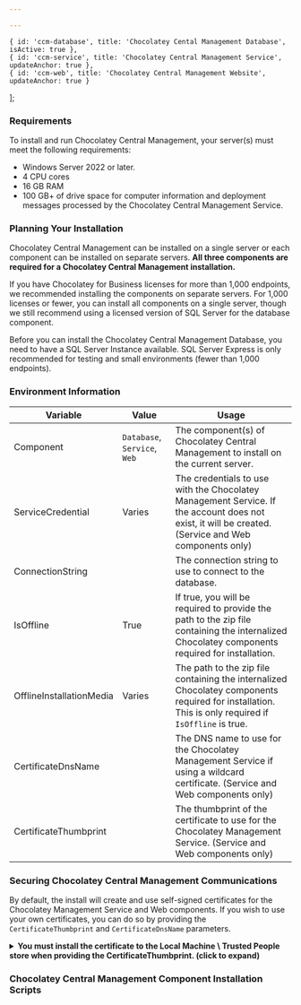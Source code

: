 ```yaml
---

---
```

    { id: 'ccm-database', title: 'Chocolatey Cental Management Database', isActive: true },
    { id: 'ccm-service', title: 'Chocolatey Central Management Service', updateAnchor: true },
    { id: 'ccm-web', title: 'Chocolatey Central Management Website', updateAnchor: true }
];

<OrgGuideCentralManagementIntro />

### Requirements

To install and run Chocolatey Central Management, your server(s) must meet the following requirements:

- Windows Server 2022 or later.
- 4 CPU cores
- 16 GB RAM
- 100 GB+ of drive space for computer information and deployment messages processed by the Chocolatey Central Management Service.

### Planning Your Installation

Chocolatey Central Management can be installed on a single server or each component can be installed on separate servers. **All three components are required for a Chocolatey Central Management installation.**

If you have Chocolatey for Business licenses for more than 1,000 endpoints, we recommended installing the components on separate servers.
For 1,000 licenses or fewer, you can install all components on a single server, though we still recommend using a licensed version of SQL Server for the database component.

<Callout type="warning" title="Before You Begin">

Before you can install the Chocolatey Central Management Database, you need to have a SQL Server Instance available. SQL Server Express is only recommended for testing and small environments (fewer than 1,000 endpoints).
</Callout>

### Environment Information

| Variable | Value | Usage |
| -------- | ----- | ----- |
| Component | `Database`, `Service`, `Web` | The component(s) of Chocolatey Central Management to install on the current server. |
| ServiceCredential | Varies | The credentials to use with the Chocolatey Management Service. If the account does not exist, it will be created. (Service and Web components only) |
| ConnectionString | <DynamicCodeBlockInput name="SQLConnectionString" defaultValue="Server=Localhost\SQLEXPRESS;Database=ChocolateyManagement;Trusted_Connection=true;" /> | The connection string to use to connect to the database. |
| IsOffline | True | If true, you will be required to provide the path to the zip file containing the internalized Chocolatey components required for installation. |
| OfflineInstallationMedia | Varies | The path to the zip file containing the internalized Chocolatey components required for installation. This is only required if `IsOffline` is true. |
| CertificateDnsName | <DynamicCodeBlockInput name="SslCertificateDnsName" defaultValue="Fabrikam.com" /> | The DNS name to use for the Chocolatey Management Service if using a wildcard certificate. (Service and Web components only) |
| CertificateThumbprint | <DynamicCodeBlockInput name="SslCertificateThumbprint" defaultValue="1234567890" /> | The thumbprint of the certificate to use for the Chocolatey Management Service. (Service and Web components only) |

### Securing Chocolatey Central Management Communications

By default, the install will create and use self-signed certificates for the Chocolatey Management Service and Web components.
If you wish to use your own certificates, you can do so by providing the `CertificateThumbprint` and `CertificateDnsName` parameters.

<details>
<summary><strong>You must install the certificate to the Local Machine \ Trusted People store when providing the CertificateThumbprint. (click to expand)</strong></summary>
<ul class="list-style-type-disc">
<li>Once you have your SSL certificate in a locatable directory, type `certlm.msc` in the Search bar of the Chocolatey server to open the Microsoft Management Console for Certificates on the local machine.</li>
<li>Right-click the `Trusted People` store and select `All Tasks > Import...`. This will open the Certificate Import Wizard.</li>
<li>Select `Next`, then browse to the location of the SSL certificate you want to use.</li>
<li>Once you select the certificate, click `Next`.</li>
<li>Input the password for the certificate and check the box that says `Mark this key as exportable. This will allow you to back up and transport your keys at a later time.` Click `Next`.</li>
<li>The `Trusted People` certificate store should already be input in the `Browse...` bar. Select `Next`.</li>
<li>Verify the information in the pane and then select `Finish`.</li>
</ul>
</details>

### Chocolatey Central Management Component Installation Scripts

<TabsTabContainer content={ccmInstall} />
<TabsPaneContainer>
    <TabsPane content={ccmInstall[0]}>
        <OrgGuideCcmDatabase />
        <Xref title="Back To Top" value="setup-central-management"/>
    </TabsPane>
    <TabsPane content={ccmInstall[1]}>
        <OrgGuideCcmService />
        <Xref title="Back To Top" value="setup-central-management"/>
    </TabsPane>
    <TabsPane content={ccmInstall[2]}>
        <OrgGuideCcmWeb />
        <Xref title="Back To Top" value="setup-central-management"/>
    </TabsPane>
</TabsPaneContainer>